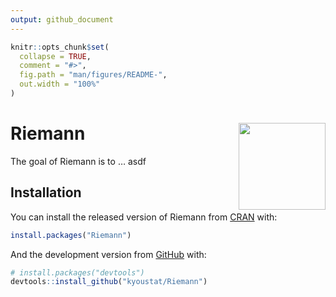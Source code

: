 ```yaml
---
output: github_document
---
```


<!-- README.md is generated from README.Rmd. Please edit that file -->

```r
knitr::opts_chunk$set(
  collapse = TRUE,
  comment = "#>",
  fig.path = "man/figures/README-",
  out.width = "100%"
)
```

# Riemann <a href='https://kyoustat.com/Riemann/'><img src='man/figures/logo.png' align="right" height="139" /></a>

<!-- badges: start -->
<!-- badges: end -->

The goal of Riemann is to ... asdf

## Installation

You can install the released version of Riemann from [CRAN](https://CRAN.R-project.org) with:

``` r
install.packages("Riemann")
```

And the development version from [GitHub](https://github.com/) with:

``` r
# install.packages("devtools")
devtools::install_github("kyoustat/Riemann")
```

